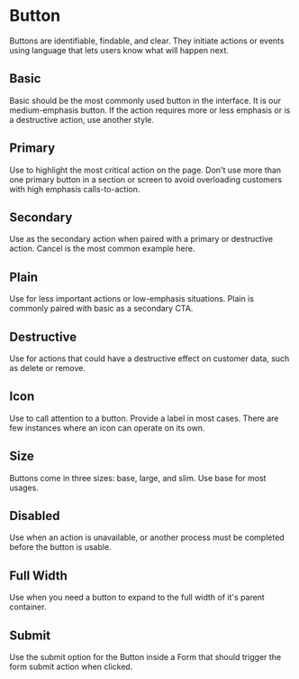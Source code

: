 

<Meta title="Actions/Button" component={Button} />

# Button

Buttons are identifiable, findable, and clear. They initiate actions or events using language that lets users know what will happen next.

<Canvas>
    <Story story={stories.Default} name="Default" />
</Canvas>

<ArgsTable story="Default" />

## Basic

Basic should be the most commonly used button in the interface. It is our medium-emphasis button. If the action requires more or less emphasis or is a destructive action, use another style.

<Canvas>
    <Story story={stories.Basic} />
</Canvas>

## Primary

Use to highlight the most critical action on the page. Don't use more than one primary button in a section or screen to avoid overloading customers with high emphasis calls-to-action.

<Canvas>
    <Story story={stories.Primary} />
</Canvas>

## Secondary

Use as the secondary action when paired with a primary or destructive action. Cancel is the most common example here.

<Canvas>
    <Story story={stories.Secondary} />
</Canvas>

## Plain

Use for less important actions or low-emphasis situations. Plain is commonly paired with basic as a secondary CTA.

<Canvas>
    <Story story={stories.Plain} />
</Canvas>

## Destructive

Use for actions that could have a destructive effect on customer data, such as delete or remove.

<Canvas>
    <Story story={stories.Destructive} />
</Canvas>

## Icon

Use to call attention to a button. Provide a label in most cases. There are few instances where an icon can operate on its own.

<Canvas>
    <Story story={stories.Icon} />
</Canvas>

## Size

Buttons come in three sizes: base, large, and slim. Use base for most usages.

<Canvas>
    <Story story={stories.Size} />
</Canvas>

## Disabled

Use when an action is unavailable, or another process must be completed before the button is usable.

<Canvas>
    <Story story={stories.Disabled} />
</Canvas>

## Full Width

Use when you need a button to expand to the full width of it's parent container.

<Canvas>
    <Story story={stories.FullWidth} />
</Canvas>

## Submit

Use the submit option for the Button inside a Form that should trigger the form submit action when clicked.

<Canvas>
    <Story story={stories.Submit} />
</Canvas>
